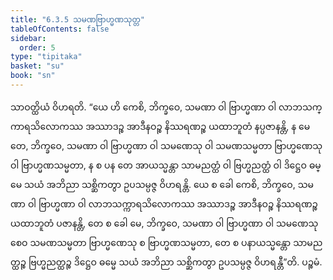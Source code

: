 ```yaml
---
title: "6.3.5 သမဏဗြာဟ္မဏသုတ္တ"
tableOfContents: false
sidebar:
  order: 5
type: "tipitaka"
basket: "su"
book: "sn"
---
```



<DynamicBreadcrumb />

<Division number="174" book="sn" e="ch" v="18" p="304">

<Paragraph number="1068" book="sn">
သာဝတ္ထိယံ ဝိဟရတိ. “ယေ ဟိ ကေစိ, ဘိက္ခဝေ, သမဏာ ဝါ ဗြာဟ္မဏာ ဝါ လာဘသက္ကာရသိလောကဿ အဿာဒဉ္စ အာဒီနဝဉ္စ နိဿရဏဉ္စ ယထာဘူတံ နပ္ပဇာနန္တိ, န မေ တေ, ဘိက္ခဝေ, သမဏာ ဝါ ဗြာဟ္မဏာ ဝါ သမဏေသု ဝါ သမဏသမ္မတာ ဗြာဟ္မဏေသု ဝါ ဗြာဟ္မဏသမ္မတာ, န စ ပန တေ အာယသ္မန္တာ သာမညတ္ထံ ဝါ ဗြဟ္မညတ္ထံ ဝါ ဒိဋ္ဌေဝ ဓမ္မေ သယံ အဘိညာ သစ္ဆိကတွာ ဥပသမ္ပဇ္ဇ ဝိဟရန္တိ. ယေ စ ခေါ ကေစိ, ဘိက္ခဝေ, သမဏာ ဝါ ဗြာဟ္မဏာ ဝါ လာဘသက္ကာရသိလောကဿ အဿာဒဉ္စ အာဒီနဝဉ္စ နိဿရဏဉ္စ ယထာဘူတံ ပဇာနန္တိ, တေ စ ခေါ မေ, ဘိက္ခဝေ, သမဏာ ဝါ ဗြာဟ္မဏာ ဝါ သမဏေသု စေဝ သမဏသမ္မတာ ဗြာဟ္မဏေသု စ ဗြာဟ္မဏသမ္မတာ, တေ စ ပနာယသ္မန္တော သာမညတ္ထဉ္စ ဗြဟ္မညတ္ထဉ္စ ဒိဋ္ဌေဝ ဓမ္မေ သယံ အဘိညာ သစ္ဆိကတွာ ဥပသမ္ပဇ္ဇ ဝိဟရန္တီ”တိ.

</Paragraph>
</Division>

<Paragraph number="1069" type="center" book="sn">
ပဉ္စမံ.
</Paragraph>